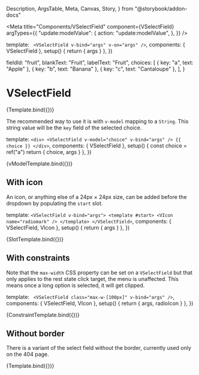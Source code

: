   Description,
  ArgsTable,
  Meta,
  Canvas,
  Story,
} from "@storybook/addon-docs"


<Meta
  title="Components/VSelectField"
  component={VSelectField}
  argTypes={{
    "update:modelValue": {
      action: "update:modelValue",
    },
  }}
/>

  template: `
    <VSelectField v-bind="args" v-on="args" />`,
  components: { VSelectField },
  setup() {
    return { args }
  },
})

  fieldId: "fruit",
  blankText: "Fruit",
  labelText: "Fruit",
  choices: [
    { key: "a", text: "Apple" },
    { key: "b", text: "Banana" },
    { key: "c", text: "Cantaloupe" },
  ],
}

# VSelectField

<Description of={VSelectField} />

<ArgsTable of={VSelectField} />

<Canvas>
  <Story name="Default" args={baseArgs}>
    {Template.bind({})}
  </Story>
</Canvas>

The recommended way to use it is with `v-model` mapping to a `String`. This
string value will be the `key` field of the selected choice.

  template: `
    <div>
    <VSelectField v-model="choice" v-bind="args" />
    {{ choice }}
    </div>
  `,
  components: { VSelectField },
  setup() {
    const choice = ref("a")
    return { choice, args }
  },
})

<Canvas>
  <Story name="v-model" args={baseArgs}>
    {vModelTemplate.bind({})}
  </Story>
</Canvas>

## With icon

An icon, or anything else of a 24px &times; 24px size, can be added before the
dropdown by populating the `start` slot.

  template: `
    <VSelectField v-bind="args">
    <template #start>
      <VIcon name="radiomark" />
    </template>
    </VSelectField>
  `,
  components: { VSelectField, VIcon },
  setup() {
    return { args }
  },
})

<Canvas>
  <Story name="With icon" args={baseArgs}>
    {SlotTemplate.bind({})}
  </Story>
</Canvas>

## With constraints

Note that the `max-width` CSS property can be set on a `VSelectField` but that
only applies to the rest state click target, the menu is unaffected. This means
once a long option is selected, it will get clipped.

  template: `
    <VSelectField class="max-w-[100px]" v-bind="args" />`,
  components: { VSelectField, VIcon },
  setup() {
    return { args, radioIcon }
  },
})

<Canvas>
  <Story
    name="With constraints"
    args={{
      ...baseArgs,
      choices: [
        { key: "short", text: "Kiwi" },
        {
          key: "long",
          text: "Bob Gordon American Elderberry",
        },
      ],
    }}
  >
    {ConstraintTemplate.bind({})}
  </Story>
</Canvas>

## Without border

There is a variant of the select field without the border, currently used only
on the 404 page.

<Canvas>
  <Story name="Without border" args={{ ...baseArgs, variant: "borderless" }}>
    {Template.bind({})}
  </Story>
</Canvas>
